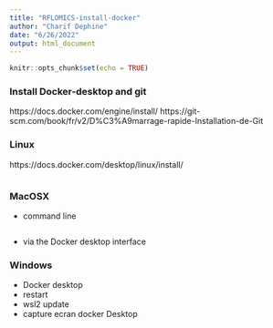 ```yaml
---
title: "RFLOMICS-install-docker"
author: "Charif Dephine"
date: "6/26/2022"
output: html_document
---
```


```r
knitr::opts_chunk$set(echo = TRUE)
```



### Install Docker-desktop and git

https://docs.docker.com/engine/install/
https://git-scm.com/book/fr/v2/D%C3%A9marrage-rapide-Installation-de-Git

### Linux 

https://docs.docker.com/desktop/linux/install/

```bash
 
```

### MacOSX

- command line

```bash

```

- via the Docker desktop interface

### Windows

- Docker desktop
- restart
- wsl2 update
- capture ecran docker Desktop 
